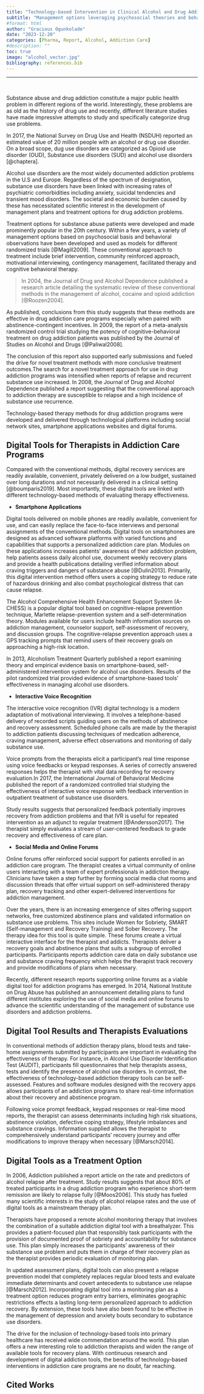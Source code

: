 ```yaml
---
title: "Technology-based Intervention in Clinical Alcohol and Drug Addiction Care Programs"
subtitle: "Management options leveraging psychosocial theories and behavioral observations developed and used as proposed models and different randomized trials for addiction care"
#format: html
author: "Gracious Ogunkolade"
date: "2023-12-20"
categories: [Pharma, Report, Alcohol, Addiction Care]
#description: ""
toc: true
image: "alcohol_vector.jpg"
bibliography: references.bib
---
```


------------------------------------------------------------------------

<br>

Substance abuse and drug addiction constitute a major public health problem in different regions of the world. Interestingly, these problems are as old as the history of drug use and recently, different literature studies have made impressive attempts to study and specifically categorize drug use problems.

In 2017, the National Survey on Drug Use and Health (NSDUH) reported an estimated value of 20 million people with an alcohol or drug use disorder. On a broad scope, dug use disorders are categorized as Opioid use disorder (OUD), Substance use disorders (SUD) and alcohol use disorders [@chaptera].

Alcohol use disorders are the most widely documented addiction problems in the U.S and Europe. Regardless of the spectrum of designation, substance use disorders have been linked with increasing rates of psychiatric comorbidities including anxiety, suicidal tendencies and transient mood disorders. The societal and economic burden caused by these has necessitated scientific interest in the development of management plans and treatment options for drug addiction problems.

Treatment options for substance abuse patients were developed and made prominently popular in the 20th century. Within a few years, a variety of management options based on psychosocial basis and behavioral observations have been developed and used as models for different randomized trials [@Magill2009]. These conventional approach to treatment include brief intervention, community reinforced approach, motivational interviewing, contingency management, facilitated therapy and cognitive behavioral therapy.

> In 2004, the Journal of Drug and Alcohol Dependence published a research article detailing the systematic review of these conventional methods in the management of alcohol, cocaine and opioid addiction [@Roozen2004].

As published, conclusions from this study suggests that these methods are effective in drug addiction care programs especially when paired with abstinence-contingent incentives. In 2009, the report of a meta-analysis randomized control trial studying the potency of cognitive-behavioral treatment on drug addiction patients was published by the Journal of Studies on Alcohol and Drugs [@Paliwal2008].

The conclusion of this report also supported early submissions and fueled the drive for novel treatment methods with more conclusive treatment outcomes.The search for a novel treatment approach for use in drug addiction programs was intensified when reports of relapse and recurrent substance use increased. In 2008, the Journal of Drug and Alcohol Dependence published a report suggesting that the conventional approach to addiction therapy are susceptible to relapse and a high incidence of substance use recurrence.

Technology-based therapy methods for drug addiction programs were developed and delivered through technological platforms including social network sites, smartphone applications websites and digital forums.

## Digital Tools for Therapists in Addiction Care Programs

Compared with the conventional methods, digital recovery services are readily available, convenient, privately delivered on a low budget, sustained over long durations and not necessarily delivered in a clinical setting [@boumparis2019]. Most importantly, these digital tools are linked with different technology-based methods of evaluating therapy effectiveness.

-   **Smartphone Applications**

Digital tools delivered on mobile phones are readily available, convenient for use, and can easily replace the face-to-face interviews and personal assignments of the conventional methods. Digital tools on smartphones are designed as advanced software platforms with varied functions and capabilities that supports a personalized addiction care plan. Modules on these applications increases patients' awareness of their addiction problem, help patients assess daily alcohol use, document weekly recovery plans and provide a health publications detailing verified information about craving triggers and dangers of substance abuse [@Dulin2013]. Primarily, this digital intervention method offers users a coping strategy to reduce rate of hazardous drinking and also combat psychological distress that can cause relapse.

The Alcohol Comprehensive Health Enhancement Support System (A-CHESS) is a popular digital tool based on cognitive-relapse prevention technique, Marlette relapse-prevention system and a self-determination theory. Modules available for users include health information sources on addiction management, counselor support, self-assessment of recovery, and discussion groups. The cognitive-relapse prevention approach uses a GPS tracking prompts that remind users of their recovery goals on approaching a high-risk location.

In 2013, Alcoholism Treatment Quarterly published a report examining theory and empirical evidence basis on smartphone-based, self-administered intervention system for alcohol use disorders. Results of the pilot randomized trial provided evidence of smartphone-based tools' effectiveness in managing alcohol use disorders.

-   **Interactive Voice Recognition**

The interactive voice recognition (IVR) digital technology is a modern adaptation of motivational interviewing. It involves a telephone-based delivery of recorded scripts guiding users on the methods of abstinence and recovery assessment. Scheduled phone calls are made by the therapist to addiction patients discussing techniques of medication adherence, craving management, adverse effect observations and monitoring of daily substance use.

Voice prompts from the therapists elicit a participant's real time response using voice feedbacks or keypad responses. A series of correctly answered responses helps the therapist with vital data recording for recovery evaluation.In 2017, the International Journal of Behavioral Medicine published the report of a randomized controlled trial studying the effectiveness of interactive voice response with feedback intervention in outpatient treatment of substance use disorders.

Study results suggests that personalized feedback potentially improves recovery from addiction problems and that IVR is useful for repeated intervention as an adjunct to regular treatment [@Andersson2017]. The therapist simply evaluates a stream of user-centered feedback to grade recovery and effectiveness of care plan.

-   **Social Media and Online Forums**

Online forums offer reinforced social support for patients enrolled in an addiction care program. The therapist creates a virtual community of online users interacting with a team of expert professionals in addiction therapy. Clinicians have taken a step further by forming social media chat rooms and discussion threads that offer virtual support on self-administered therapy plan, recovery tracking and other expert-delivered interventions for addiction management.

Over the years, there is an increasing emergence of sites offering support networks, free customized abstinence plans and validated information on substance use problems. This sites include Women for Sobriety, SMART (Self-management and Recovery Training) and Sober Recovery. The therapy idea for this tool is quite simple. These forums create a virtual interactive interface for the therapist and addicts. Therapists deliver a recovery goals and abstinence plans that suits a subgroup of enrolled participants. Participants reports addiction care data on daily substance use and substance craving frequency which helps the therapist track recovery and provide modifications of plans when necessary.

Recently, different research reports supporting online forums as a viable digital tool for addiction programs has emerged. In 2014, National Institute on Drug Abuse has published an announcement detailing plans to fund different institutes exploring the use of social media and online forums to advance the scientific understanding of the management of substance use disorders and addiction problems.

## Digital Tool Results and Therapists Evaluations

In conventional methods of addiction therapy plans, blood tests and take-home assignments submitted by participants are important in evaluating the effectiveness of therapy. For instance, in Alcohol Use Disorder Identification Test (AUDIT), participants fill questionnaires that help therapists assess, tests and identify the presence of alcohol use disorders. In contrast, the effectiveness of technology-based addiction therapy tools can be self-assessed. Features and software modules designed with the recovery apps allows participants of an addiction programs to share real-time information about their recovery and abstinence program.

Following voice prompt feedback, keypad responses or real-time mood reports, the therapist can assess determinants including high risk situations, abstinence violation, defective coping strategy, lifestyle imbalances and substance cravings. Information supplied allows the therapist to comprehensively understand participants' recovery journey and offer modifications to improve therapy when necessary [@Marsch2014].

## Digital Tools as a Treatment Option

In 2006, Addiction published a report article on the rate and predictors of alcohol relapse after treatment. Study results suggests that about 80% of treated participants in a drug addiction program who experience short-term remission are likely to relapse fully [@Moos2006]. This study has fueled many scientific interests in the study of alcohol relapse rates and the use of digital tools as a mainstream therapy plan.

Therapists have proposed a remote alcohol monitoring therapy that involves the combination of a suitable addiction digital tool with a breathalyzer. This provides a patient-focused plan that responsibly task participants with the provision of documented proof of sobriety and accountability for substance use. This plan simply increases the participants' awareness of their substance use problem and puts them in charge of their recovery plan as the therapist provides periodic evaluation of monitoring plan.

In updated assessment plans, digital tools can also present a relapse prevention model that completely replaces regular blood tests and evaluate immediate determinants and covert antecedents to substance use relapse [@Marsch2012]. Incorporating digital tool into a monitoring plan as a treatment option reduces program entry barriers, eliminates geographic restrictions effects a lasting long-term personalized approach to addiction recovery. By extension, these tools have also been found to be effective in the management of depression and anxiety bouts secondary to substance use disorders.

The drive for the inclusion of technology-based tools into primary healthcare has received wide commendation around the world. This plan offers a new interesting role to addiction therapists and widen the range of available tools for recovery plans. With continuous research and development of digital addiction tools, the benefits of technology-based interventions in addiction care programs are no doubt, far reaching.

## Cited Works
